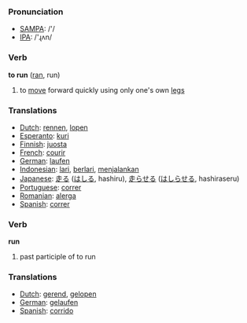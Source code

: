 === Pronunciation ===
*[[w:SAMPA|SAMPA]]: /'/
*[[w:IPA|IPA]]: /'ɻʌn/

=== Verb ===

'''to run''' ([[ran]], run)

# to [[move]] forward quickly using only one's own [[leg]]s

=== Translations ===
*[[Dutch]]: [[rennen]], [[lopen]]
*[[Esperanto]]: [[kuri]]
*[[Finnish]]: [[juosta]]
*[[French]]: [[courir]]
*[[German]]: [[laufen]]
*[[Indonesian]]: [[lari]], [[lari|berlari]], [[jalan|menjalankan]]
*[[Japanese]]: [[走る]] ([[はしる]], hashiru), [[走らせる]] ([[はしらせる]], hashiraseru)
*[[Portuguese]]: [[correr]]
*[[Romanian]]: [[alerga]]
*[[Spanish]]: [[correr]]


=== Verb ===

'''run'''

# past participle of to run

=== Translations ===
*[[Dutch]]: [[gerend]], [[gelopen]]
*[[German]]: [[gelaufen]]
*[[Spanish]]: [[corrido]]
